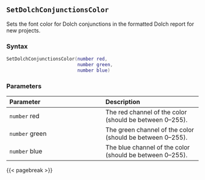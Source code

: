 ## `SetDolchConjunctionsColor`

Sets the font color for Dolch conjunctions in the formatted Dolch report for new projects.

### Syntax {-}

``` .lua
SetDolchConjunctionsColor(number red,
                          number green,
                          number blue)
```

### Parameters {-}

**Parameter** | **Description**
| :-- | :-- |
| `number` red | The red channel of the color (should be between 0--255). |
| `number` green | The green channel of the color (should be between 0--255). |
| `number` blue | The blue channel of the color (should be between 0--255). |

{{< pagebreak >}}